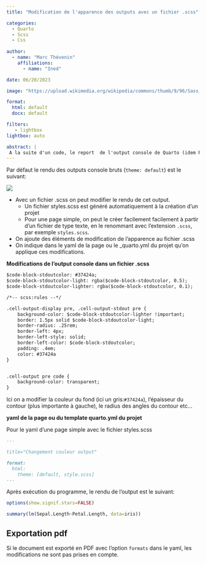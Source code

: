 ```yaml
---
title: "Modification de l'apparence des outputs avec un fichier .scss"

categories:
  - Quarto
  - Scss
  - Css
  
author: 
  - name: "Marc Thévenin"
    affiliations:
      - name: "Ined"

date: 06/20/2023

image: "https://upload.wikimedia.org/wikipedia/commons/thumb/9/96/Sass_Logo_Color.svg/1200px-Sass_Logo_Color.svg.png"

format: 
  html: default
  docx: default

filters:
   - lightbox
lightbox: auto

abstract: | 
 A la suite d'un code, le report  de l'output console de Quarto (idem Rmarkdown) épouse le thème de la page. Il est possible de modifier son apparence, comme la couleur de fond et la présence d'un contour, à l'aide des variables sass et d'un code .css ajoutés à un fichier .scss 
---
```


Par défaut le rendu des outputs console bruts (`theme: default`) est le suivant:  

![](img/img1.png){with=80%}

- Avec un fichier .scss on peut modifier le rendu de cet output. 
  -  Un fichier styles.scss est généré automatiquement à la création d'un projet
  - Pour une page simple, on peut le créer facilement  facilement à partir d'un fichier de type texte, en le renommant avec l'extension `.scss`, par exemple `styles.scss`.
- On ajoute des éléments de modification de l'apparence au fichier .scss
- On indique dans le yaml de la page ou le _quarto.yml du projet qu'on applique ces modifications.  

**Modifications de l'output console dans un fichier .scss** 

```markdown
$code-block-stdoutcolor: #37424a;
$code-block-stdoutcolor-light: rgba($code-block-stdoutcolor, 0.5);
$code-block-stdoutcolor-lighter: rgba($code-block-stdoutcolor, 0.1);

/*-- scss:rules --*/

.cell-output-display pre, .cell-output-stdout pre {
    background-color: $code-block-stdoutcolor-lighter !important;
    border: 1.5px solid $code-block-stdoutcolor-light;
    border-radius: .25rem;
    border-left: 4px;
    border-left-style: solid;
    border-left-color: $code-block-stdoutcolor;
    padding: .4em;
    color: #37424a
}


.cell-output pre code {
    background-color: transparent;
}

```
Ici on a modifier la couleur du fond (ici un gris:`#37424a`), l'épaisseur du contour (plus importante à gauche), le radius des angles du contour etc...


**yaml de la page ou du template quarto.yml du projet**  


Pour le yaml d'une page simple avec le fichier styles.scss

```markdown
---

title="Changement couleur output"

format:
  html:
    theme: [default, style.scss]
---
```

Après exécution du programme, le rendu de l'output est le suivant:

```r
options(show.signif.stars=FALSE)

summary(lm(Sepal.Length~Petal.Length, data=iris))
```


::: callout-warning

## Exportation pdf

Si le document est exporté en PDF avec l'option `formats` dans le yaml, les modifications ne sont pas prises en compte. 

:::



